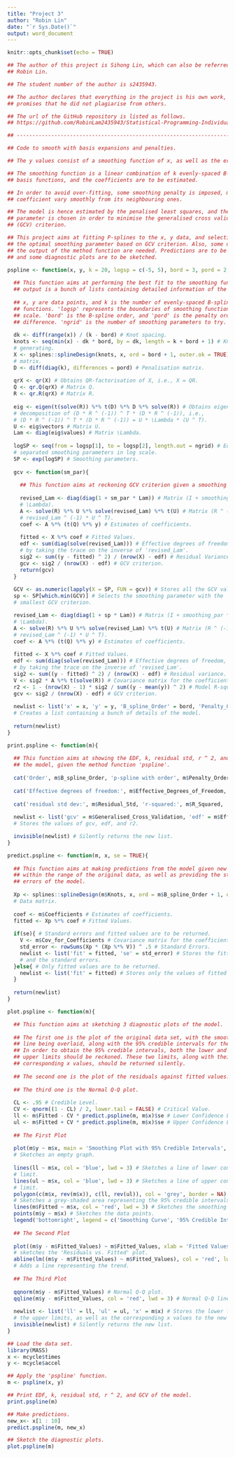---
title: "Project 3"
author: "Robin Lin"
date: "`r Sys.Date()`"
output: word_document
---

```{r setup, include=FALSE}
knitr::opts_chunk$set(echo = TRUE)
```

```{r}
## The author of this project is Sihong Lin, which can also be referred to as 
## Robin Lin.

## The student number of the author is s2435943.

## The author declares that everything in the project is his own work, and he
## promises that he did not plagiarise from others.

## The url of the GitHub repository is listed as follows.
## https://github.com/RobinLam2435943/Statistical-Programming-Individual-Projects.git

## -----------------------------------------------------------------------------
```

```{r}
## Code to smooth with basis expansions and penalties.

## The y values consist of a smoothing function of x, as well as the error terms.

## The smoothing function is a linear combination of k evenly-spaced B-splined
## basis functions, and the coefficients are to be estimated.

## In order to avoid over-fitting, some smoothing penalty is imposed, making each 
## coefficient vary smoothly from its neighbouring ones.

## The model is hence estimated by the penalised least squares, and the smoothing
## parameter is chosen in order to minimise the generalised cross validation
## (GCV) criterion.

## This project aims at fitting P-splines to the x, y data, and selecting
## the optimal smoothing parameter based on GCV criterion. Also, some details of 
## the output of the method function are needed. Predictions are to be made, 
## and some diagnostic plots are to be sketched.
```

```{r}
pspline <- function(x, y, k = 20, logsp = c(-5, 5), bord = 3, pord = 2, ngrid = 100){
  
  ## This function aims at performing the best fit to the smoothing function. The
  ## output is a bunch of lists containing detailed information of the model.
  
  ## x, y are data points, and k is the number of evenly-spaced B-splined basis 
  ## functions. 'logsp' represents the boundaries of smoothing functions in log
  ## scale. 'bord' is the B-spline order, and 'pord' is the penalty order of 
  ## difference. 'ngrid' is the number of smoothing parameters to try.
  
  dk <- diff(range(x)) / (k - bord) # Knot spacing.
  knots <- seq(min(x) - dk * bord, by = dk, length = k + bord + 1) # Knots 
  # generating.
  X <- splines::splineDesign(knots, x, ord = bord + 1, outer.ok = TRUE) # Data 
  # matrix.
  D <- diff(diag(k), differences = pord) # Penalisation matrix.
  
  qrX <- qr(X) # Obtains QR-factorisation of X, i.e., X = QR.
  Q <- qr.Q(qrX) # Matrix Q.
  R <- qr.R(qrX) # Matrix R.
  
  eig <- eigen(t(solve(R)) %*% t(D) %*% D %*% solve(R)) # Obtains eigen-
  # decomposition of (D * R ^ (-1)) ^ T * (D * R ^ (-1)), i.e.,
  # (D * R ^ (-1)) ^ T * (D * R ^ (-1)) = U * \Lambda * (U ^ T).
  U <- eig$vectors # Matrix U.
  Lam <- diag(eig$values) # Matrix \Lambda.
  
  logSP <- seq(from = logsp[1], to = logsp[2], length.out = ngrid) # Equally 
  # separated smoothing parameters in log scale.
  SP <- exp(logSP) # Smoothing parameters.
  
  gcv <- function(sm_par){
    
    ## This function aims at reckoning GCV criterion given a smoothing parameter.
    
    revised_Lam <- diag(diag(1 + sm_par * Lam)) # Matrix (I + smoothing_par * 
    # \Lambda).
    A <- solve(R) %*% U %*% solve(revised_Lam) %*% t(U) # Matrix (R ^ (-1) * U * 
    # revised_Lam ^ (-1) * U ^ T).
    coef <- A %*% (t(Q) %*% y) # Estimates of coefficients.
    
    fitted <- X %*% coef # Fitted Values.
    edf <- sum(diag(solve(revised_Lam))) # Effective degrees of freedom, reckoned 
    # by taking the trace on the inverse of 'revised_Lam'.
    sig2 <- sum((y - fitted) ^ 2) / (nrow(X) - edf) # Residual Variance.
    gcv <- sig2 / (nrow(X) - edf) # GCV criterion.
    return(gcv)
  }
  
  GCV <- as.numeric(lapply(X = SP, FUN = gcv)) # Stores all the GCV values.
  sp <- SP[which.min(GCV)] # Selects the smoothing parameter with the 
  # smallest GCV criterion.

  revised_Lam <- diag(diag(1 + sp * Lam)) # Matrix (I + smoothing_par * 
  # \Lambda).
  A <- solve(R) %*% U %*% solve(revised_Lam) %*% t(U) # Matrix (R ^ (-1) * U * 
  # revised_Lam ^ (-1) * U ^ T).
  coef <- A %*% (t(Q) %*% y) # Estimates of coefficients.
  
  fitted <- X %*% coef # Fitted Values.
  edf <- sum(diag(solve(revised_Lam))) # Effective degrees of freedom, reckoned 
  # by taking the trace on the inverse of 'revised_Lam'.
  sig2 <- sum((y - fitted) ^ 2) / (nrow(X) - edf) # Residual variance.
  V <- sig2 * A %*% t(solve(R)) # Covariance matrix for the coefficients.
  r2 <- 1 - (nrow(X) - 1) * sig2 / sum((y - mean(y)) ^ 2) # Model R-squared.
  gcv <- sig2 / (nrow(X) - edf) # GCV criterion.
  
  newlist <- list('x' = x, 'y' = y, 'B_spline_Order' = bord, 'Penalty_Order_of_Difference' = pord, 'Number_of_Basis_Functions' = k, 'Knots' = knots, 'Smoothing_Parameter' = sp, 'Coefficients' = coef, 'Fitted_Values' = fitted, 'Effective_Degrees_of_Freedom' = edf, 'Residual_Variance' = sig2, 'Residual_Std' = sqrt(sig2), 'Cov_for_Coefficients' = V, 'R_Squared' = r2, 'Generalised_Cross_Validation' = gcv) 
  # Creates a list containing a bunch of details of the model.
  
  return(newlist)
}
```

```{r}
print.pspline <- function(m){
  
  ## This function aims at showing the EDF, k, residual std, r ^ 2, and GCV of 
  ## the model, given the method function 'pspline'.
  
  cat('Order', m$B_spline_Order, 'p-spline with order', m$Penalty_Order_of_Difference, 'penalty', '\n')
  
  cat('Effective degrees of freedom:', m$Effective_Degrees_of_Freedom, 'Coefficients:', m$Number_of_Basis_Functions, '\n')
  
  cat('residual std dev:', m$Residual_Std, 'r-squared:', m$R_Squared, 'GCV:', m$Generalised_Cross_Validation, '\n')
  
  newlist <- list('gcv' = m$Generalised_Cross_Validation, 'edf' = m$Effective_Degrees_of_Freedom, 'r2' = m$R_Squared)   
  # Stores the values of gcv, edf, and r2.

  invisible(newlist) # Silently returns the new list.
}
```

```{r}
predict.pspline <- function(m, x, se = TRUE){
  
  ## This function aims at making predictions from the model given new x values
  ## within the range of the original data, as well as providing the standard 
  ## errors of the model.
  
  Xp <- splines::splineDesign(m$Knots, x, ord = m$B_spline_Order + 1, outer.ok = TRUE) 
  # Data matrix.
  
  coef <- m$Coefficients # Estimates of coefficients.
  fitted <- Xp %*% coef # Fitted Values.
  
  if(se){ # Standard errors and fitted values are to be returned.
    V <- m$Cov_for_Coefficients # Covariance matrix for the coefficients.
    std_error <- rowSums(Xp * (Xp %*% V)) ^ .5 # Standard Errors.
    newlist <- list('fit' = fitted, 'se' = std_error) # Stores the fitted values 
    # and the standard errors.
  }else{ # Only fitted values are to be returned.
    newlist <- list('fit' = fitted) # Stores only the values of fitted values.
  }
  
  return(newlist)
}
```

```{r}
plot.pspline <- function(m){

  ## This function aims at sketching 3 diagnostic plots of the model.
  
  ## The first one is the plot of the original data set, with the smoothing
  ## line being overlaid, along with the 95% credible intervals for the smooth.
  ## In order to obtain the 95% credible intervals, both the lower and the
  ## upper limits should be reckoned. These two limits, along with their 
  ## corresponding x values, should be returned silently.
  
  ## The second one is the plot of the residuals against fitted values.
  
  ## The third one is the Normal Q-Q plot.
  
  CL <- .95 # Credible Level.
  CV <- qnorm((1 - CL) / 2, lower.tail = FALSE) # Critical Value.
  ll <- m$Fitted - CV * predict.pspline(m, m$x)$se # Lower Confidence Limit.
  ul <- m$Fitted + CV * predict.pspline(m, m$x)$se # Upper Confidence Limit.
  
  ## The First Plot 
  
  plot(m$y ~ m$x, main = 'Smoothing Plot with 95% Credible Intervals', xlab = 'x', ylab = 'y', type = 'p', col = 'white')
  # Sketches an empty graph.
  
  lines(ll ~ m$x, col = 'blue', lwd = 3) # Sketches a line of lower confidence 
  # limit.
  lines(ul ~ m$x, col = 'blue', lwd = 3) # Sketches a line of upper confidence 
  # limit.
  polygon(c(m$x, rev(m$x)), c(ll, rev(ul)), col = 'grey', border = NA)
  # Sketches a grey-shaded area representing the 95% credible intervals.
  lines(m$Fitted ~ m$x, col = 'red', lwd = 3) # Sketches the smoothing line.
  points(m$y ~ m$x) # Sketches the data points.
  legend('bottomright', legend = c('Smoothing Curve', '95% Credible Interval Bounds'), lwd = 3, col = c('red', 'blue'), cex = .7) # Introduces the legends.
  
  ## The Second Plot
  
  plot((m$y - m$Fitted_Values) ~ m$Fitted_Values, xlab = 'Fitted Values', ylab = 'Residuals', main = 'Residual vs. Fitted Values') 
  # sketches the 'Residuals vs. Fitted' plot.
  abline(lm((m$y - m$Fitted_Values) ~ m$Fitted_Values), col = 'red', lwd = 3)
  # Adds a line representing the trend.
  
  ## The Third Plot
  
  qqnorm(m$y - m$Fitted_Values) # Normal Q-Q plot.
  qqline(m$y - m$Fitted_Values, col = 'red', lwd = 3) # Normal Q-Q line.
  
  newlist <- list('ll' = ll, 'ul' = ul, 'x' = m$x) # Stores the lower limits,
  # the upper limits, as well as the corresponding x values to the new list.
  invisible(newlist) # Silently returns the new list.
}
```

```{r}
## Load the data set.
library(MASS)
x <- mcycle$times
y <- mcycle$accel

## Apply the 'pspline' function.
m <- pspline(x, y)

## Print EDF, k, residual std, r ^ 2, and GCV of the model.
print.pspline(m)

## Make predictions.
new_x<- x[1 : 10]
predict.pspline(m, new_x)

## Sketch the diagnostic plots.
plot.pspline(m)
```


